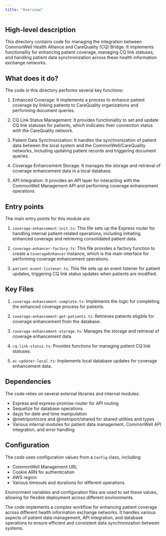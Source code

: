 ```yaml
---
title: "Overview"
---
```


## High-level description
This directory contains code for managing the integration between CommonWell Health Alliance and CareQuality (CQ) Bridge. It implements functionality for enhancing patient coverage, managing CQ link statuses, and handling patient data synchronization across these health information exchange networks.

## What does it do?
The code in this directory performs several key functions:

1. Enhanced Coverage: It implements a process to enhance patient coverage by linking patients to CareQuality organizations and performing document queries.

2. CQ Link Status Management: It provides functionality to set and update CQ link statuses for patients, which indicates their connection status with the CareQuality network.

3. Patient Data Synchronization: It handles the synchronization of patient data between the local system and the CommonWell/CareQuality networks, including updating patient records and triggering document queries.

4. Coverage Enhancement Storage: It manages the storage and retrieval of coverage enhancement data in a local database.

5. API Integration: It provides an API layer for interacting with the CommonWell Management API and performing coverage enhancement operations.

## Entry points
The main entry points for this module are:

1. `coverage-enhancement-init.ts`: This file sets up the Express router for handling internal patient-related operations, including initiating enhanced coverage and retrieving consolidated patient data.

2. `coverage-enhancer-factory.ts`: This file provides a factory function to create a `CoverageEnhancer` instance, which is the main interface for performing coverage enhancement operations.

3. `patient-event-listener.ts`: This file sets up an event listener for patient updates, triggering CQ link status updates when patients are modified.

## Key Files
1. `coverage-enhancement-complete.ts`: Implements the logic for completing the enhanced coverage process for patients.

2. `coverage-enhancement-get-patients.ts`: Retrieves patients eligible for coverage enhancement from the database.

3. `coverage-enhancement-storage.ts`: Manages the storage and retrieval of coverage enhancement data.

4. `cq-link-status.ts`: Provides functions for managing patient CQ link statuses.

5. `ec-updater-local.ts`: Implements local database updates for coverage enhancement data.

## Dependencies
The code relies on several external libraries and internal modules:

- Express and express-promise-router for API routing
- Sequelize for database operations
- dayjs for date and time manipulation
- @metriport/core and @metriport/shared for shared utilities and types
- Various internal modules for patient data management, CommonWell API integration, and error handling

## Configuration
The code uses configuration values from a `Config` class, including:

- CommonWell Management URL
- Cookie ARN for authentication
- AWS region
- Various timeouts and durations for different operations

Environment variables and configuration files are used to set these values, allowing for flexible deployment across different environments.

The code implements a complex workflow for enhancing patient coverage across different health information exchange networks. It handles various aspects of patient data management, API integration, and database operations to ensure efficient and consistent data synchronization between systems.